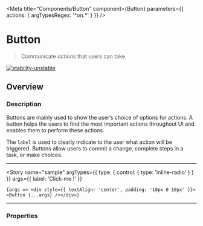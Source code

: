
<Meta 
    title="Components/Button" 
    component={Button}
    parameters={{ actions: { argTypesRegex: '^on.\*' } }} />

# Button

> Communicate _actions_ that users can take. 

[![stability-unstable](https://img.shields.io/badge/stability-unstable-yellow.svg)](https://github.com/emersion/stability-badges#unstable)

## Overview


### Description

Buttons are mainly used to show the user’s choice of options for actions. A button helps the users to find the most important actions throughout UI and enables them to 
perform these actions.

The `label` is used to clearly indicate to the user what action will be triggered. Buttons allow users to commit a change, complete steps in a task, or make choices.

-----
<Story
    name="sample"
    argTypes={{
        type: {
            control: {
                type: 'inline-radio'
            }
        }
    }}
    args={{
        label: 'Click-me !'
    }}
>
    {args => <div style={{ textAlign: 'center', padding: '10px 0 10px' }}><Button {...args} /></div>}
</Story>

-----

### Properties

<ArgsTable story="sample" />
